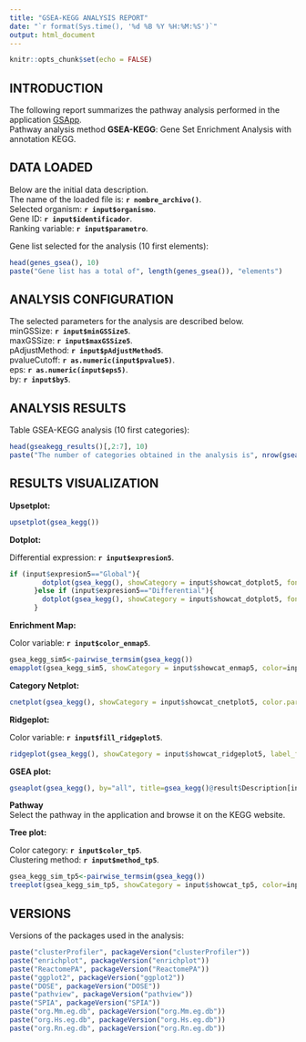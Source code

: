 ```yaml
---
title: "GSEA-KEGG ANALYSIS REPORT"
date: "`r format(Sys.time(), '%d %B %Y %H:%M:%S')`"
output: html_document
---
```


```r
knitr::opts_chunk$set(echo = FALSE)
```

## INTRODUCTION
The following report summarizes the pathway analysis performed in the application [GSApp](https://github.com/albertme0308/GSApp).<br>
Pathway analysis method **GSEA-KEGG**: Gene Set Enrichment Analysis with annotation KEGG.<br>


## DATA LOADED
Below are the initial data description.<br>
The name of the loaded file is: **`r nombre_archivo()`**.<br>
Selected organism: **`r input$organismo`**.<br>
Gene ID: **`r input$identificador`**.<br>
Ranking variable: **`r input$parametro`**.<br>

Gene list selected for the analysis (10 first elements):
```r
head(genes_gsea(), 10)
paste("Gene list has a total of", length(genes_gsea()), "elements")
```


## ANALYSIS CONFIGURATION
The selected parameters for the analysis are described below.<br>
minGSSize: **`r input$minGSSize5`**.<br>
maxGSSize: **`r input$maxGSSize5`**.<br>
pAdjustMethod: **`r input$pAdjustMethod5`**.<br>
pvalueCutoff: **`r as.numeric(input$pvalue5)`**.<br>
eps: **`r as.numeric(input$eps5)`**.<br>
by: **`r input$by5`**.<br>


## ANALYSIS RESULTS
Table GSEA-KEGG analysis (10 first categories):

```r
head(gseakegg_results()[,2:7], 10)
paste("The number of categories obtained in the analysis is", nrow(gseakegg_results()))
```


## RESULTS VISUALIZATION

**Upsetplot:**

```r
upsetplot(gsea_kegg())
```

**Dotplot:**

Differential expression: **`r input$expresion5`**.<br>
```r
if (input$expresion5=="Global"){
        dotplot(gsea_kegg(), showCategory = input$showcat_dotplot5, font.size=input$fontsize_dotplot5)
      }else if (input$expresion5=="Differential"){
        dotplot(gsea_kegg(), showCategory = input$showcat_dotplot5, font.size=input$fontsize_dotplot5, split=".sign") + facet_grid(.~.sign)
      }
```

**Enrichment Map:**

Color variable: **`r input$color_enmap5`**.<br>
```r
gsea_kegg_sim5<-pairwise_termsim(gsea_kegg())
emapplot(gsea_kegg_sim5, showCategory = input$showcat_enmap5, color=input$color_enmap5, cluster.params=list(cluster=TRUE, legend=TRUE))
```

**Category Netplot:**

```r
cnetplot(gsea_kegg(), showCategory = input$showcat_cnetplot5, color.params =list(foldChange =genes_gsea()))
```

**Ridgeplot:**

Color variable: **`r input$fill_ridgeplot5`**.<br>
```r
ridgeplot(gsea_kegg(), showCategory = input$showcat_ridgeplot5, label_format = input$label_format_ridgeplot5, fill=input$fill_ridgeplot5)+labs(x="enrichment distribution")
```

**GSEA plot:**

```r
gseaplot(gsea_kegg(), by="all", title=gsea_kegg()@result$Description[input$gseakegg_num5], geneSetID = input$gseakegg_num5)
```

**Pathway**<br>
Select the pathway in the application and browse it on the KEGG website.

**Tree plot:**

Color category: **`r input$color_tp5`**.<br>
Clustering method: **`r input$method_tp5`**.<br>
```r
gsea_kegg_sim_tp5<-pairwise_termsim(gsea_kegg())
treeplot(gsea_kegg_sim_tp5, showCategory = input$showcat_tp5, color=input$color_tp5, cluster.params=list(method=input$method_tp5))
```


## VERSIONS

Versions of the packages used in the analysis:
```r
paste("clusterProfiler", packageVersion("clusterProfiler"))
paste("enrichplot", packageVersion("enrichplot"))
paste("ReactomePA", packageVersion("ReactomePA"))
paste("ggplot2", packageVersion("ggplot2"))
paste("DOSE", packageVersion("DOSE"))
paste("pathview", packageVersion("pathview"))
paste("SPIA", packageVersion("SPIA"))
paste("org.Mm.eg.db", packageVersion("org.Mm.eg.db"))
paste("org.Hs.eg.db", packageVersion("org.Hs.eg.db"))
paste("org.Rn.eg.db", packageVersion("org.Rn.eg.db"))
```